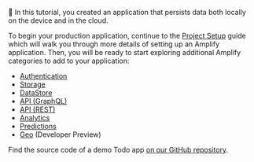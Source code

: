 👏 In this tutorial, you created an application that persists data both locally on the device and in the cloud.

To begin your production application, continue to the [Project Setup](/lib/project-setup/create-application) guide which will walk you through more details of setting up an Amplify application. Then, you will be ready to start exploring additional Amplify categories to add to your application:

- [Authentication](/lib/auth/getting-started)
- [Storage](/lib/storage/getting-started)
- [DataStore](/lib/datastore/getting-started)
- [API (GraphQL)](/lib/graphqlapi/getting-started)
- [API (REST)](/lib/restapi/getting-started)
- [Analytics](/lib/analytics/getting-started)
- [Predictions](/lib/predictions/getting-started)
- [Geo](/lib/geo/getting-started) (Developer Preview)

Find the source code of a demo Todo app [on our GitHub repository](https://github.com/aws-amplify/amplify-android-samples/tree/main/getting-started/todo).
